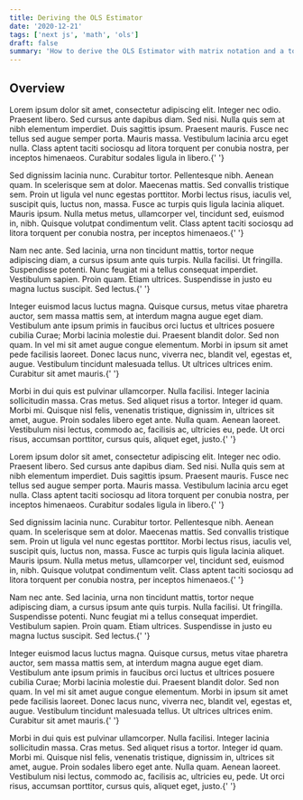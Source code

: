 ```yaml
---
title: Deriving the OLS Estimator
date: '2020-12-21'
tags: ['next js', 'math', 'ols']
draft: false
summary: 'How to derive the OLS Estimator with matrix notation and a tour of math typesetting using markdown with the help of KaTeX.'
---
```


## Overview

<p>
  Lorem ipsum dolor sit amet, consectetur adipiscing elit. Integer nec odio. Praesent libero. Sed
  cursus ante dapibus diam. Sed nisi. Nulla quis sem at nibh elementum imperdiet. Duis sagittis
  ipsum. Praesent mauris. Fusce nec tellus sed augue semper porta. Mauris massa. Vestibulum lacinia
  arcu eget nulla. Class aptent taciti sociosqu ad litora torquent per conubia nostra, per inceptos
  himenaeos. Curabitur sodales ligula in libero.{' '}
</p>

<p>
  Sed dignissim lacinia nunc. Curabitur tortor. Pellentesque nibh. Aenean quam. In scelerisque sem
  at dolor. Maecenas mattis. Sed convallis tristique sem. Proin ut ligula vel nunc egestas
  porttitor. Morbi lectus risus, iaculis vel, suscipit quis, luctus non, massa. Fusce ac turpis quis
  ligula lacinia aliquet. Mauris ipsum. Nulla metus metus, ullamcorper vel, tincidunt sed, euismod
  in, nibh. Quisque volutpat condimentum velit. Class aptent taciti sociosqu ad litora torquent per
  conubia nostra, per inceptos himenaeos.{' '}
</p>

<p>
  Nam nec ante. Sed lacinia, urna non tincidunt mattis, tortor neque adipiscing diam, a cursus ipsum
  ante quis turpis. Nulla facilisi. Ut fringilla. Suspendisse potenti. Nunc feugiat mi a tellus
  consequat imperdiet. Vestibulum sapien. Proin quam. Etiam ultrices. Suspendisse in justo eu magna
  luctus suscipit. Sed lectus.{' '}
</p>

<p>
  Integer euismod lacus luctus magna. Quisque cursus, metus vitae pharetra auctor, sem massa mattis
  sem, at interdum magna augue eget diam. Vestibulum ante ipsum primis in faucibus orci luctus et
  ultrices posuere cubilia Curae; Morbi lacinia molestie dui. Praesent blandit dolor. Sed non quam.
  In vel mi sit amet augue congue elementum. Morbi in ipsum sit amet pede facilisis laoreet. Donec
  lacus nunc, viverra nec, blandit vel, egestas et, augue. Vestibulum tincidunt malesuada tellus. Ut
  ultrices ultrices enim. Curabitur sit amet mauris.{' '}
</p>

<p>
  Morbi in dui quis est pulvinar ullamcorper. Nulla facilisi. Integer lacinia sollicitudin massa.
  Cras metus. Sed aliquet risus a tortor. Integer id quam. Morbi mi. Quisque nisl felis, venenatis
  tristique, dignissim in, ultrices sit amet, augue. Proin sodales libero eget ante. Nulla quam.
  Aenean laoreet. Vestibulum nisi lectus, commodo ac, facilisis ac, ultricies eu, pede. Ut orci
  risus, accumsan porttitor, cursus quis, aliquet eget, justo.{' '}
</p>

<p>
  Lorem ipsum dolor sit amet, consectetur adipiscing elit. Integer nec odio. Praesent libero. Sed
  cursus ante dapibus diam. Sed nisi. Nulla quis sem at nibh elementum imperdiet. Duis sagittis
  ipsum. Praesent mauris. Fusce nec tellus sed augue semper porta. Mauris massa. Vestibulum lacinia
  arcu eget nulla. Class aptent taciti sociosqu ad litora torquent per conubia nostra, per inceptos
  himenaeos. Curabitur sodales ligula in libero.{' '}
</p>

<p>
  Sed dignissim lacinia nunc. Curabitur tortor. Pellentesque nibh. Aenean quam. In scelerisque sem
  at dolor. Maecenas mattis. Sed convallis tristique sem. Proin ut ligula vel nunc egestas
  porttitor. Morbi lectus risus, iaculis vel, suscipit quis, luctus non, massa. Fusce ac turpis quis
  ligula lacinia aliquet. Mauris ipsum. Nulla metus metus, ullamcorper vel, tincidunt sed, euismod
  in, nibh. Quisque volutpat condimentum velit. Class aptent taciti sociosqu ad litora torquent per
  conubia nostra, per inceptos himenaeos.{' '}
</p>

<p>
  Nam nec ante. Sed lacinia, urna non tincidunt mattis, tortor neque adipiscing diam, a cursus ipsum
  ante quis turpis. Nulla facilisi. Ut fringilla. Suspendisse potenti. Nunc feugiat mi a tellus
  consequat imperdiet. Vestibulum sapien. Proin quam. Etiam ultrices. Suspendisse in justo eu magna
  luctus suscipit. Sed lectus.{' '}
</p>

<p>
  Integer euismod lacus luctus magna. Quisque cursus, metus vitae pharetra auctor, sem massa mattis
  sem, at interdum magna augue eget diam. Vestibulum ante ipsum primis in faucibus orci luctus et
  ultrices posuere cubilia Curae; Morbi lacinia molestie dui. Praesent blandit dolor. Sed non quam.
  In vel mi sit amet augue congue elementum. Morbi in ipsum sit amet pede facilisis laoreet. Donec
  lacus nunc, viverra nec, blandit vel, egestas et, augue. Vestibulum tincidunt malesuada tellus. Ut
  ultrices ultrices enim. Curabitur sit amet mauris.{' '}
</p>

<p>
  Morbi in dui quis est pulvinar ullamcorper. Nulla facilisi. Integer lacinia sollicitudin massa.
  Cras metus. Sed aliquet risus a tortor. Integer id quam. Morbi mi. Quisque nisl felis, venenatis
  tristique, dignissim in, ultrices sit amet, augue. Proin sodales libero eget ante. Nulla quam.
  Aenean laoreet. Vestibulum nisi lectus, commodo ac, facilisis ac, ultricies eu, pede. Ut orci
  risus, accumsan porttitor, cursus quis, aliquet eget, justo.{' '}
</p>
